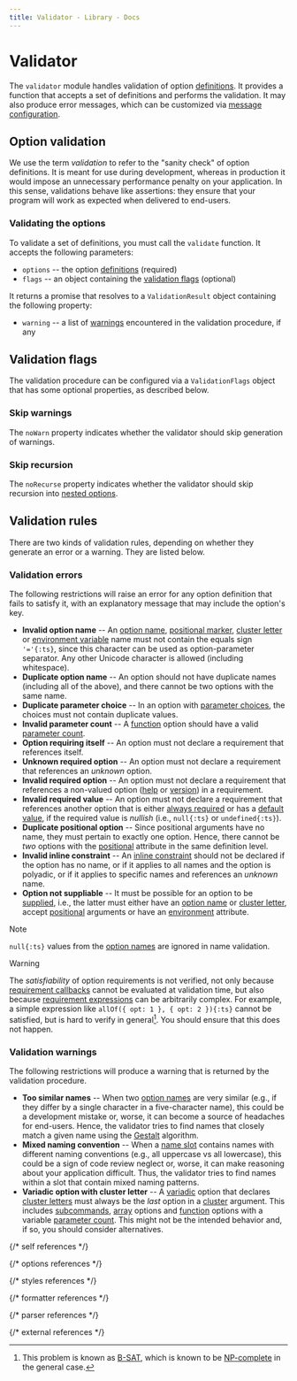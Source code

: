 ```yaml
---
title: Validator - Library - Docs
---
```


# Validator

The `validator` module handles validation of option [definitions]. It provides a function that accepts a set of definitions and performs the validation. It may also produce error messages, which can be customized via [message configuration].

## Option validation

We use the term _validation_ to refer to the "sanity check" of option definitions. It is meant for use during development, whereas in production it would impose an unnecessary performance penalty on your application. In this sense, validations behave like assertions: they ensure that your program will work as expected when delivered to end-users.

### Validating the options

To validate a set of definitions, you must call the `validate` function. It accepts the following parameters:

- `options` -- the option [definitions] (required)
- `flags` -- an object containing the [validation flags] (optional)

It returns a promise that resolves to a `ValidationResult` object containing the following property:

- `warning` -- a list of [warnings] encountered in the validation procedure, if any

## Validation flags

The validation procedure can be configured via a `ValidationFlags` object that has some optional properties, as described below.

### Skip warnings

The `noWarn` property indicates whether the validator should skip generation of warnings.

### Skip recursion

The `noRecurse` property indicates whether the validator should skip recursion into [nested options].

## Validation rules

There are two kinds of validation rules, depending on whether they generate an error or a warning. They are listed below.

### Validation errors

The following restrictions will raise an error for any option definition that fails to satisfy it, with an explanatory message that may include the option's key.

- **Invalid option name** -- An [option name], [positional marker], [cluster letter] or [environment variable] name must not contain the equals sign `'='{:ts}`, since this character can be used as option-parameter separator. Any other Unicode character is allowed (including whitespace).
- **Duplicate option name** -- An option should not have duplicate names (including all of the above), and there cannot be two options with the same name.
- **Duplicate parameter choice** -- In an option with [parameter choices], the choices must not contain duplicate values.
- **Invalid parameter count** -- A [function] option should have a valid [parameter count].
- **Option requiring itself** -- An option must not declare a requirement that references itself.
- **Unknown required option** -- An option must not declare a requirement that references an _unknown_ option.
- **Invalid required option** -- An option must not declare a requirement that references a non-valued option ([help] or [version]) in a requirement.
- **Invalid required value** -- An option must not declare a requirement that references another option that is either [always required] or has a [default value], if the required value is _nullish_ (i.e., `null{:ts}` or `undefined{:ts}`).
- **Duplicate positional option** -- Since positional arguments have no name, they must pertain to exactly one option. Hence, there cannot be _two_ options with the [positional] attribute in the same definition level.
- **Invalid inline constraint** -- An [inline constraint] should not be declared if the option has no name, or if it applies to all names and the option is polyadic, or if it applies to specific names and references an _unknown_ name.
- **Option not suppliable** -- It must be possible for an option to be [supplied], i.e., the latter must either have an [option name] or [cluster letter], accept [positional] arguments or have an [environment] attribute.

> [!NOTE]
>
> `null{:ts}` values from the [option names] are ignored in name validation.

> [!WARNING]
>
> The _satisfiability_ of option requirements is not verified, not only because [requirement callbacks] cannot be evaluated at validation time, but also because [requirement expressions] can be arbitrarily complex. For example, a simple expression like `allOf({ opt: 1 }, { opt: 2 }){:ts}` cannot be satisfied, but is hard to verify in general[^1]. You should ensure that this does not happen.

### Validation warnings

The following restrictions will produce a warning that is returned by the validation procedure.

- **Too similar names** -- When two [option names] are very similar (e.g., if they differ by a single character in a five-character name), this could be a development mistake or, worse, it can become a source of headaches for end-users. Hence, the validator tries to find names that closely match a given name using the [Gestalt] algorithm.
- **Mixed naming convention** -- When a [name slot] contains names with different naming conventions (e.g., all uppercase vs all lowercase), this could be a sign of code review neglect or, worse, it can make reasoning about your application difficult. Thus, the validator tries to find names within a slot that contain mixed naming patterns.
- **Variadic option with cluster letter** -- A [variadic] option that declares [cluster letters] must always be the _last_ option in a [cluster] argument. This includes [subcommands], [array] options and [function] options with a variable [parameter count]. This might not be the intended behavior and, if so, you should consider alternatives.

{/* self references */}

[^1]: This problem is known as [B-SAT], which is known to be [NP-complete] in the general case.

[value validation]: #value-validation
[validation flags]: #validation-flags

{/* options references */}

[array]: options#array-valued-option
[function]: options#function-option
[variadic]: options#option-parameters
[definitions]: options#option-definition
[help]: options#help-option
[version]: options#version-option
[subcommands]: options#command-option
[nested options]: options#nested-options
[example value]: options#example-value
[option name]: options#option-names
[option names]: options#option-names
[environment variable]: options#data-sources
[environment]: options#environment-attributes
[positional marker]: options#positional--marker
[parameter choices]: options#parameter-choices
[regular expression]: options#regular-expression
[element count limit]: options#element-count-limit
[positional]: options#positional--marker
[always required]: options#always-required
[default value]: options#default-value
[parameter count]: options#parameter-count
[cluster letter]: options#cluster-letters
[cluster letters]: options#cluster-letters
[truth and falsity]: options#truth--falsity-names
[inline constraint]: options#inline-constraint
[requirement callbacks]: options#requirement-callback
[requirement expressions]: options#requirement-expression
[supplied]: options#option-supply

{/* styles references */}

[message configuration]: styles#message-configuration
[warnings]: styles#error-message

{/* formatter references */}

[name slot]: formatter#name-slots

{/* parser references */}

[cluster]: parser#cluster-prefix
[name suggestions]: parser#name-suggestions
[inline parameter]: parser#inline-parameters

{/* external references */}

[B-SAT]: https://en.wikipedia.org/wiki/Boolean_satisfiability_problem
[NP-complete]: https://en.wikipedia.org/wiki/NP-completeness
[JavaScript modules]: https://developer.mozilla.org/en-US/docs/Web/JavaScript/Guide/Modules
[import.meta.resolve]: https://developer.mozilla.org/en-US/docs/Web/JavaScript/Reference/Operators/import.meta/resolve
[Gestalt]: https://en.wikipedia.org/wiki/Gestalt_pattern_matching
